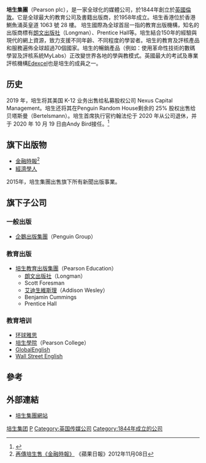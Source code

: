 {{Infobox_Company
|company_name = 培生集團
|company_logo = [[File:Pearson_logo.svg|150px]]
|company_type = 公開 
|traded_as = {{lse|PSON}}<br />{{nyse|PSO}}
|company_slogan = Always Learning<br>生活因學習而豐盛
|foundation = {{start date and age|1844}}
|location = {{UK}}[[倫敦|倫敦]]
|key_people =
|industry =[[傳媒|傳媒]]和[[出版|出版]]
|num_employees =
|products =
|revenue =
|homepage = [http://www.pearson.com www.pearson.com]
}}

'''培生集團'''（Pearson plc），是一家全球化的媒體公司，於1844年創立於[[英國|英國]][[倫敦|倫敦]]。它是全球最大的教育公司及書籍出版商，於1958年成立。培生香港位於香港鰂魚涌英皇道 1063 號 28 樓。
培生國際為全球首屈一指的教育出版機構，知名的出版商標有[[朗文出版社|朗文出版社]]（Longman）、Prentice Hall等。培生結合150年的經驗與現代的網上資源，致力支援不同年齡、不同程度的學習者。培生的教育及評核產品和服務遍佈全球超過70個國家。培生的暢銷產品（例如：使用革命性技術的數碼學習及評核系統MyLabs）正改變世界各地的學與教模式。英國最大的考試及專業評核機構[[Edexcel|Edexcel]]也是培生的成員之一。

== 历史 ==

2019 年，培生将其美国 K-12 业务出售给私募股权公司 Nexus Capital Management。培生还将其在Penguin Random House剩余的 25% 股权出售给贝塔斯曼（Bertelsmann）。培生首席执行官约翰法伦于 2020 年从公司退休，并于 2020 年 10 月 19 日由Andy Bird接任。<ref>{{cite web|url=https://www.mg21.com/pso.html|title=全球最大图书出版公司：英国培生集团Pearson(PSO)|publisher=美股之家|date=2021-09-26|access-date=2021-09-27|archive-date=2021-10-20|archive-url=https://web.archive.org/web/20211020001124/https://www.mg21.com/pso.html|dead-url=no}}</ref>

== 旗下出版物 ==
* [[金融時報|金融時報]]<ref>[http://hk.apple.nextmedia.com/financeestate/art/20121108/18060873 再傳培生售《金融時報》] {{Wayback|url=http://hk.apple.nextmedia.com/financeestate/art/20121108/18060873 |date=20160304203017 }}《蘋果日報》2012年11月08日</ref>
* [[經濟學人|經濟學人]]
2015年，培生集團出售旗下所有新聞出版事業。

== 旗下子公司 ==
=== 一般出版===
* [[企鵝出版集團|企鵝出版集團]]（Penguin Group）

=== 教育出版===
* [[培生教育|培生教育出版集團]]（Pearson Education）
** [[朗文出版社|朗文出版社]]（Longman）
** Scott Foresman
** [[艾迪生維斯理|艾迪生維斯理]]（Addison Wesley）
** Benjamin Cummings
** Prentice Hall

=== 教育培训===
* [[环球雅思|环球雅思]]
* [[培生學院|培生學院]]（Pearson College）
* [[GlobalEnglish|GlobalEnglish]]
* [[Wall_Street_English|Wall Street English]]

== 參考 ==
{{reflist}}

== 外部連結 ==
* [http://www.pearson.com/ 培生集團網站]{{Wayback|url=http://www.pearson.com/ |date=20091118153710 }}

{{培生集团|state=collapsed}}
{{FTSE 100|state=collapsed}}

[[Category:培生集团|]]
[[Category:英國出版社|P]]
[[Category:英国传媒公司|Category:英国传媒公司]]
[[Category:1844年成立的公司|Category:1844年成立的公司]]